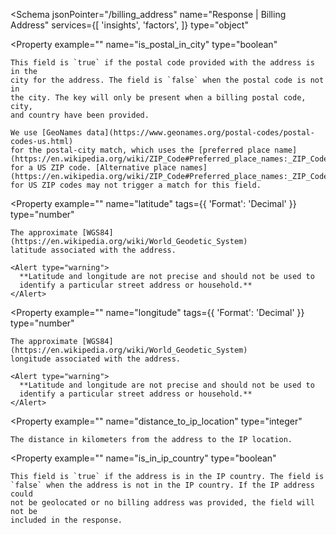 <Schema
  jsonPointer="/billing_address"
  name="Response | Billing Address"
  services={[
    'insights',
    'factors',
  ]}
  type="object"
>
  <Property
    example=""
    name="is_postal_in_city"
    type="boolean"
  >
    This field is `true` if the postal code provided with the address is in the
    city for the address. The field is `false` when the postal code is not in
    the city. The key will only be present when a billing postal code, city,
    and country have been provided.

    We use [GeoNames data](https://www.geonames.org/postal-codes/postal-codes-us.html)
    for the postal-city match, which uses the [preferred place name](https://en.wikipedia.org/wiki/ZIP_Code#Preferred_place_names:_ZIP_Codes_and_previous_zoning_lines)
    for a US ZIP code. [Alternative place names](https://en.wikipedia.org/wiki/ZIP_Code#Preferred_place_names:_ZIP_Codes_and_previous_zoning_lines)
    for US ZIP codes may not trigger a match for this field.
  </Property>

  <Property
    example=""
    name="latitude"
    tags={{
      'Format': 'Decimal'
    }}
    type="number"
  >
    The approximate [WGS84](https://en.wikipedia.org/wiki/World_Geodetic_System)
    latitude associated with the address.

    <Alert type="warning">
      **Latitude and longitude are not precise and should not be used to
      identify a particular street address or household.**
    </Alert>
  </Property>

  <Property
    example=""
    name="longitude"
    tags={{
      'Format': 'Decimal'
    }}
    type="number"
  >
    The approximate [WGS84](https://en.wikipedia.org/wiki/World_Geodetic_System)
    longitude associated with the address.

    <Alert type="warning">
      **Latitude and longitude are not precise and should not be used to
      identify a particular street address or household.**
    </Alert>
  </Property>

  <Property
    example=""
    name="distance_to_ip_location"
    type="integer"
  >
    The distance in kilometers from the address to the IP location.
  </Property>

  <Property
    example=""
    name="is_in_ip_country"
    type="boolean"
  >
    This field is `true` if the address is in the IP country. The field is
    `false` when the address is not in the IP country. If the IP address could
    not be geolocated or no billing address was provided, the field will not be
    included in the response.
  </Property>
</Schema>
